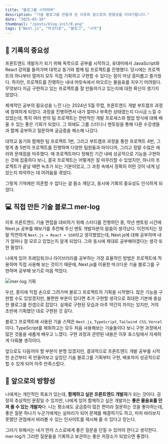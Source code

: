 ```yaml
---
title: "블로그를 시작하며"
description: "기술 블로그를 만들게 된 이유와 앞으로의 방향성을 이야기합니다."
date: "2025-03-10"
thumbnail: "/posts/blog-init/0.png"
tags: ["Next.js", "마크다운", "블로그", "시작"]
---
```


## 📝 기록의 중요성

프론트엔드 개발자가 되기 위해 독학으로 공부를 시작하고, 유데미에서 JavaScript와 React 강의를 들어가며 대학교 동기와 함께 팀 프로젝트를 진행했다.
당시에는 프로젝트의 하나부터 열까지 모두 직접 기획하고 구현할 수 있다는 점이 마냥 흥미롭고 즐거웠다.
하지만, 프로젝트를 진행하는 내내 머릿속에서 떠오르는 물음표를 지우기 어려웠다.
무엇보다 지금 구현하고 있는 프로젝트를 잘 만들어가고 있는지에 대한 확신이 생기지 않았다.

체계적인 공부의 필요성을 느낀 나는 2024년 5월 무렵, 프론트엔드 개발 부트캠프 과정에 참여하게 되었다.
과정을 진행하면서 내가 얼마나 부족한 상태였는지 다시금 느낄 수 있었는데, 특히 여러 번의 팀 프로젝트는 전반적인 개발 프로세스와 협업 방식에 대해 배울 수 있는 좋은 기회가 되었다.
그 외에도 그룹 스터디나 멘토링을 통해 다른 수강생들과 함께 공부하고 질문하며 궁금증을 해소해 나갔다.

대학교 동기와 함께한 팀 프로젝트 1번, 그리고 부트캠프 과정을 통한 프로젝트 4번, 그렇게 총 5번의 프로젝트를 진행하며 다양한 팀원들과 아이디어, 그리고 정말 수많은 에러와 문제점을 마주했다.
매 프로젝트마다 정해진 기간 내에 성공적으로 기능을 구현하는 것에 집중하다 보니, 결국 프로젝트는 어떻게든 잘 마무리할 수 있었지만, 하나의 프로젝트가 끝날 때면 녹초가 되는 기분이었고, 그 과정 속에서 정확히 어떤 것이 내게 남았는지 파악하는 데 어려움을 겪었다.

그렇게 기억에만 의존할 수 없다는 걸 몸소 깨닫고, 동시에 기록의 중요성도 인식하게 되었다.

## 💻 직접 만든 기술 블로그 mer-log

이후 프론트엔드 기술 면접을 대비하기 위해 스터디를 진행하던 중, 작년 멘토링 시간에 Next.js 공부를 해보기를 추천해 주신 멘토 개발자분의 말씀이 생각났다.
이전까지는 정말 막연하게 `Next.js = React + SSR`라고 생각했었는데, Next.js에 대해 공부하며 내가 얼마나 잘 모르고 있었는지 알게 되었다. 그와 동시에 제대로 공부해야겠다는 생각 또한 들었다.

나에게 있어 프레임워크나 라이브러리를 공부하는 가장 효율적인 방법은 프로젝트에 적용하며 직접 사용해 보는 것이기 때문에, Next.js를 이용한 마크다운 기술 블로그를 구현하며 공부해 보기로 마음 먹었다.

![mer-log 기획](/posts/blog-init/1.png)

우선, 종이에 직접 손으로 그려가며 블로그 프로젝트의 기획을 시작했다.
많은 기능을 구현할 수도 있었겠지만, 불편한 부분이 있다면 추가 구현할 생각으로 최대한 기본에 충실한 블로그를 컨셉으로 잡았다.
실제로 구현된 모습과 아주 약간의 차이는 있지만, 거의 초반에 기획했던 대로 구현된 것 같다.

블로그 프로젝트에 사용된 기술 스택은 `Next.js`, `TypeScript`, `Tailwind CSS`, `Vercel`이다.
TypeScript를 제외하고는 모두 처음 사용해보는 기술들이다 보니 구현 과정에서 많은 것들을 새롭게 배우고 느꼈다.
구현 과정과 관련된 내용은 이후 포스팅에서 자세하게 다뤄볼 생각이다.

앞으로도 다듬어야 할 부분이 분명 있겠지만, 결과적으로 프론트엔드 개발 공부를 시작한 순간부터 꼭 만들어보고 싶었던 기술 블로그를 기획부터 구현, 배포까지 성공적으로 할 수 있게 되어 아주 만족스럽다.

## 🧭 앞으로의 방향성

나에게는 개인적인 목표가 있는데, **함께하고 싶은 프론트엔드 개발자**가 되는 것이다.
굉장히 추상적인 문장일 수 있지만, 나에게 있어 함께하고 싶은 개발자는 **좋은 물음표를 던져 줄 수 있는 개발자**다.
나는 평소에도 궁금증이 많은 편이라 질문하는 것을 좋아하는데, 좋은 질문 하나가 누군가에게는 실마리가 되어 문제를 해결하기도 하고, 미처 바라보지 못했던 관점에서 바라볼 수 있는 인사이트를 제시해 줄 수 있다고 믿는다.

그러기 위해서는 내가 먼저 스스로에게 좋은 질문을 던질 수 있어야 한다고 생각한다.
mer-log가 그러한 질문들을 기록하고 보관하는 좋은 저장소가 되었으면 좋겠다.